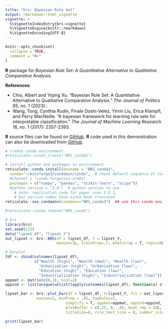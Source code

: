```yaml
---
title: "brs: Bayesian Rule Set"
output: rmarkdown::html_vignette
vignette: >
  %\VignetteIndexEntry{brs-vignette}
  %\VignetteEngine{knitr::rmarkdown}
  %\VignetteEncoding{UTF-8}
---
```


```r
knitr::opts_chunk$set(
  collapse = TRUE,
  comment = "#>"
)
```

**R** package for *Bayesian Rule Set: A Quantitative Alternative to Qualitative Comparative Analysis.*

**References**: 
 
 - Chiu, Albert and Yiqing Xu. "Bayesian Rule Set: A Quantitative Alternative to Qualitative Comparative Analysis." *The Journal of Politics* 85, no. 1 (2023):. 
 - Wang, Tong, Cynthia Rudin, Finale Doshi-Velez, Yimin Liu, Erica Klampfl, and Perry MacNeille. "A bayesian framework for learning rule sets for interpretable classification." *The Journal of Machine Learning Research* 18, no. 1 (2017): 2357-2393.
 
**R** source files can be found on [GitHub](https://github.com/albert-chiu/brs). **R** code used in this demonstration can also be downloaded from [GitHub](https://github.com/albert-chiu/brs/tree/main/vignettes).


```r
# create conda environment
#reticulate::conda_create("BRS_conda2")  

# install python and packages to environment
reticulate::conda_install(envname = "BRS_conda3",
  conda="~/miniforge3/condabin/conda",  # check default sequence of locations for conda
  #channel = "conda-forge/osx-arm64",
  packages = c("numpy", "pandas", "scikit-learn", "scipy"))
  #python_version = "3.6")  # python version to use
    # note: replication code for paper uses 3.6.1, 
    # but version names have since been truncated
reticulate::use_condaenv(condaenv="BRS_conda3")  ## use this conda environment for BRS

#reticulate::conda_remove("BRS_conda")

# brs
library(brs)
set.seed(123)
data("lipset_df", "lipset_Y")
out_lipset <- brs::BRS(df = lipset_df, Y = lipset_Y, 
                       maxLen=3L, trainProp=.7, bootstrap = T, reps=10L)
```

```r
# barplot
fdf <- cbind(colnames(lipset_df),
             c("Wealth (high)", "Wealth (med)", "Wealth (low)",
               "Urbanization (high)", "Urbanization (low)", 
               "Education (high)", "Education (low)", 
               "Industrialization (high)", "Industrialization (low)"))
oppmat <- matrix(c(0,1), ncol=2)
oppind <- list(unique(unlist(lapply(colnames(lipset_df), function(x) strsplit(x, "_")[[1]][[1]])))[2:4])

lipset_bar <- brs::plot_bar(df = lipset_df, Y=lipset_Y, fit = out_lipset, featureLabels = fdf,
              maxLen=3, minProp = .05, topRules=5, 
                           simplify = T, oppmat=oppmat, oppind=oppind, and =" & ",
                           plotBuffer = c(.25, 0, .4), boot_rep = 10L,
                           titleSize=8, rule_text_size = 8, number_size = 8)
```

```r
print(lipset_bar)
```
